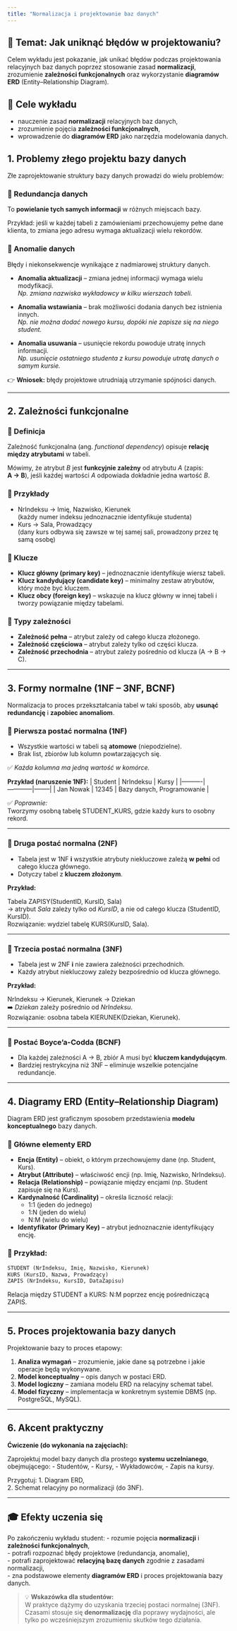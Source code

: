 ```yaml
---
title: "Normalizacja i projektowanie baz danych"
---
```



## 🎯 Temat: Jak uniknąć błędów w projektowaniu?

Celem wykładu jest pokazanie, jak unikać błędów podczas projektowania relacyjnych baz danych poprzez stosowanie zasad **normalizacji**, zrozumienie **zależności funkcjonalnych** oraz wykorzystanie **diagramów ERD** (Entity–Relationship Diagram).


## 🧠 Cele wykładu

- nauczenie zasad **normalizacji** relacyjnych baz danych,  
- zrozumienie pojęcia **zależności funkcjonalnych**,  
- wprowadzenie do **diagramów ERD** jako narzędzia modelowania danych.



## 1. Problemy złego projektu bazy danych

Złe zaprojektowanie struktury bazy danych prowadzi do wielu problemów:

### 🔹 Redundancja danych

To **powielanie tych samych informacji** w różnych miejscach bazy. 

Przykład: jeśli w każdej tabeli z zamówieniami przechowujemy pełne dane klienta, to zmiana jego adresu wymaga aktualizacji wielu rekordów.

### 🔹 Anomalie danych

Błędy i niekonsekwencje wynikające z nadmiarowej struktury danych.

- **Anomalia aktualizacji** – zmiana jednej informacji wymaga wielu modyfikacji.  
  *Np. zmiana nazwiska wykładowcy w kilku wierszach tabeli.*

- **Anomalia wstawiania** – brak możliwości dodania danych bez istnienia innych.  
  *Np. nie można dodać nowego kursu, dopóki nie zapisze się na niego student.*

- **Anomalia usuwania** – usunięcie rekordu powoduje utratę innych informacji.  
  *Np. usunięcie ostatniego studenta z kursu powoduje utratę danych o samym kursie.*

👉 **Wniosek:** błędy projektowe utrudniają utrzymanie spójności danych.

---

## 2. Zależności funkcjonalne

### 🔹 Definicja

Zależność funkcjonalna (ang. *functional dependency*) opisuje **relację między atrybutami** w tabeli.

Mówimy, że atrybut *B* jest **funkcyjnie zależny** od atrybutu *A* (zapis:  
**A → B**), jeśli każdej wartości *A* odpowiada dokładnie jedna wartość *B*.

### 🔹 Przykłady
- NrIndeksu → Imię, Nazwisko, Kierunek  
  (każdy numer indeksu jednoznacznie identyfikuje studenta)
- Kurs → Sala, Prowadzący  
  (dany kurs odbywa się zawsze w tej samej sali, prowadzony przez tę samą osobę)

### 🔹 Klucze
- **Klucz główny (primary key)** – jednoznacznie identyfikuje wiersz tabeli.  
- **Klucz kandydujący (candidate key)** – minimalny zestaw atrybutów, który może być kluczem.  
- **Klucz obcy (foreign key)** – wskazuje na klucz główny w innej tabeli i tworzy powiązanie między tabelami.

### 🔹 Typy zależności
- **Zależność pełna** – atrybut zależy od całego klucza złożonego.  
- **Zależność częściowa** – atrybut zależy tylko od części klucza.  
- **Zależność przechodnia** – atrybut zależy pośrednio od klucza (A → B → C).

---

## 3. Formy normalne (1NF – 3NF, BCNF)

Normalizacja to proces przekształcania tabel w taki sposób, aby **usunąć redundancję** i **zapobiec anomaliom**.

### 🧩 Pierwsza postać normalna (1NF)

- Wszystkie wartości w tabeli są **atomowe** (niepodzielne).  
- Brak list, zbiorów lub kolumn powtarzających się.  
  
✅ *Każda kolumna ma jedną wartość w komórce.*

**Przykład (naruszenie 1NF):**
| Student | NrIndeksu | Kursy |
|----------|------------|--------|
| Jan Nowak | 12345 | Bazy danych, Programowanie |

✅ *Poprawnie:*  
Tworzymy osobną tabelę STUDENT_KURS, gdzie każdy kurs to osobny rekord.

---

### 🧩 Druga postać normalna (2NF)

- Tabela jest w 1NF **i** wszystkie atrybuty niekluczowe zależą **w pełni** od całego klucza głównego.  
- Dotyczy tabel z **kluczem złożonym**.

**Przykład:**

Tabela ZAPISY(StudentID, KursID, Sala)  
→ atrybut *Sala* zależy tylko od *KursID*, a nie od całego klucza (StudentID, KursID).  
Rozwiązanie: wydziel tabelę KURS(KursID, Sala).

---

### 🧩 Trzecia postać normalna (3NF)

- Tabela jest w 2NF **i** nie zawiera zależności przechodnich.  
- Każdy atrybut niekluczowy zależy bezpośrednio od klucza głównego.

**Przykład:**

NrIndeksu → Kierunek, Kierunek → Dziekan  
➡️ *Dziekan* zależy pośrednio od *NrIndeksu*.  
Rozwiązanie: osobna tabela KIERUNEK(Dziekan, Kierunek).

---

### 🧩 Postać Boyce’a-Codda (BCNF)

- Dla każdej zależności A → B, zbiór A musi być **kluczem kandydującym**.  
- Bardziej restrykcyjna niż 3NF – eliminuje wszelkie potencjalne redundancje.

---

## 4. Diagramy ERD (Entity–Relationship Diagram)

Diagram ERD jest graficznym sposobem przedstawienia **modelu konceptualnego** bazy danych.

### 🔹 Główne elementy ERD

- **Encja (Entity)** – obiekt, o którym przechowujemy dane (np. Student, Kurs).  
- **Atrybut (Attribute)** – właściwość encji (np. Imię, Nazwisko, NrIndeksu).  
- **Relacja (Relationship)** – powiązanie między encjami (np. Student zapisuje się na Kurs).  
- **Kardynalność (Cardinality)** – określa liczność relacji:  
  - 1:1 (jeden do jednego)  
  - 1:N (jeden do wielu)  
  - N:M (wielu do wielu)  
- **Identyfikator (Primary Key)** – atrybut jednoznacznie identyfikujący encję.

### 🔹 Przykład:

```sql
STUDENT (NrIndeksu, Imię, Nazwisko, Kierunek)
KURS (KursID, Nazwa, Prowadzący)
ZAPIS (NrIndeksu, KursID, DataZapisu)

```

Relacja między STUDENT a KURS: N:M poprzez encję pośredniczącą ZAPIS.

---

## 5. Proces projektowania bazy danych

Projektowanie bazy to proces etapowy:

1. **Analiza wymagań** – zrozumienie, jakie dane są potrzebne i jakie operacje będą wykonywane.  
2. **Model konceptualny** – opis danych w postaci ERD.  
3. **Model logiczny** – zamiana modelu ERD na relacyjny schemat tabel.  
4. **Model fizyczny** – implementacja w konkretnym systemie DBMS (np. PostgreSQL, MySQL).

---

## 6. Akcent praktyczny

**Ćwiczenie (do wykonania na zajęciach):**  

Zaprojektuj model bazy danych dla prostego **systemu uczelnianego**, obejmującego:
- Studentów,
- Kursy,
- Wykładowców,
- Zapis na kursy.

Przygotuj:
1. Diagram ERD,  
2. Schemat relacyjny po normalizacji (do 3NF).

---

## 🎓 Efekty uczenia się

Po zakończeniu wykładu student:
- rozumie pojęcia **normalizacji** i **zależności funkcjonalnych**,  
- potrafi rozpoznać błędy projektowe (redundancja, anomalie),  
- potrafi zaprojektować **relacyjną bazę danych** zgodnie z zasadami normalizacji,  
- zna podstawowe elementy **diagramów ERD** i proces projektowania bazy danych.


> 💡 **Wskazówka dla studentów:**  
> W praktyce dążymy do uzyskania trzeciej postaci normalnej (3NF).  
> Czasami stosuje się **denormalizację** dla poprawy wydajności, ale tylko po wcześniejszym zrozumieniu skutków tego działania.